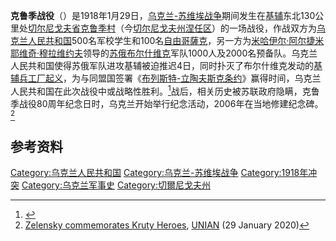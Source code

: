 {{About|1918年的武装冲突|2022年的武装冲突|克鲁季冲突}}
{{Infobox military conflict
|conflict = 克鲁季战役
|partof = [[乌克兰内战|乌克兰内战]] (1917–1921)
|image = [[File:Battle_of_Kruty.jpg|310px]]
|caption = 
|date = 1918年1月29日<ref name=encycl_ukr>[http://www.encyclopediaofukraine.com/display.asp?linkPath=pages\K\R\KrutyBattleof.htm Battle of Kruty] {{Wayback|url=http://www.encyclopediaofukraine.com/display.asp?linkPath=pages%5CK%5CR%5CKrutyBattleof.htm |date=20150814012731 }} [[Encyclopedia_of_Ukraine|Encyclopedia of Ukraine]]</ref> 或30日<ref name=known_unknown>Kovalchuk, M. ''[https://web.archive.org/web/20150202125639/http://www.istpravda.com.ua/research/2014/01/29/141189/ Battle of Kruty: known and known pages]. [[Ukrayinska_Pravda|Ukrayinska Pravda]] (Historic Pravda). 29 January 2015 ([http://www.istpravda.com.ua/research/2014/01/29/141189/] original source)]</ref>
|place = [[乌克兰|乌克兰]] {{coord|51|4|46.32|N|32|9|33.48|E|scale:100000|display=inline,title}}
|result = 乌克兰取得战略性胜利，推迟了苏维埃俄国对基辅的占领。为乌克兰政府与同盟国签署《[[布列斯特-立陶夫斯克条约_(乌克兰-同盟国)|布列斯特-立陶夫斯克条约]]》赢得时间<ref>{{Cite web |url=http://www.encyclopediaofukraine.com/display.asp?linkpath=pages%5CK%5CR%5CKrutyBattleof.htm |title=存档副本 |access-date=2021-01-31 |archive-date=2015-08-14 |archive-url=https://web.archive.org/web/20150814012731/http://www.encyclopediaofukraine.com/display.asp?linkPath=pages }}</ref>
|combatant1={{flagicon image|Flag of the Ukrainian State.svg}} [[乌克兰人民共和国|乌克兰人民共和国]]
|combatant2={{flagicon image|red flag.svg}} [[苏维埃俄国|苏维埃俄国]]
|units1 = {{flagicon image|Flag of the Ukrainian State.svg}} 来自基辅的500名军校学生和100名[[自由哥薩克|自由哥薩克]]
|units2 = {{flagicon image|Red Army flag.svg}} {{tsl|en|Group of forces in battle with the counterrevolution in the South of Russia|对抗南俄反革命战斗部队}}
|commander1 = D.Nosenko<ref name=known_unknown/><br>Averkiy Honcharenko
|commander2 = [[米哈伊尔·阿尔捷米耶维奇·穆拉维约夫|米哈伊尔·阿尔捷米耶维奇·穆拉维约夫]]<br>[[Pavel_Yegorov|Pavel Yegorov]]<ref name=known_unknown/><br>[[Reingold_Berzin|Reingold Berzin]]<ref name=known_unknown/>
|strength1 = 500名学生<br> 2辆[[装甲列车|装甲列车]]<ref name=known_unknown/> <br> ~100名哥萨克人
|strength2 = 1,000人<ref name=known_unknown/><br> 2,000人 (后备军)<ref name=known_unknown/> <br> 2辆[[装甲列车|装甲列车]]<ref name=known_unknown/> <br>炮兵连
----
'''总计: 6,000士兵'''
|casualties1 = 少于260人<ref name=known_unknown/> <br> 36名囚犯<ref name=known_unknown/> (后来28名囚犯被处死<ref name=known_unknown/>)
| casualties2 = 大约300人<ref>Михайло Михайлик: День 29 січня 1918 року. — Львів, 1932 (Ukrainian)</ref>
}}
{{Campaignbox 烏克蘭－蘇維埃戰爭}}

'''克鲁季战役'''（{{lang-uk|Бій під Крутами}}）是1918年1月29日，[[乌克兰-苏维埃战争|乌克兰-苏维埃战争]]期间发生在[[基辅|基辅]]东北130公里处[[切尔尼戈夫省|切尔尼戈夫省]][[克鲁季_(涅任区)|克鲁季村]]（今[[切尔尼戈夫州|切尔尼戈夫州]][[涅任区|涅任区]]）的一场战役，作战双方为[[乌克兰人民共和国|乌克兰人民共和国]]500名军校学生和100名[[自由哥薩克|自由哥薩克]]，另一方为[[米哈伊尔·阿尔捷米耶维奇·穆拉维约夫|米哈伊尔·阿尔捷米耶维奇·穆拉维约夫]]领导的[[苏俄|苏俄]][[布尔什维克|布尔什维克]]军队1000人及2000名预备队。乌克兰人民共和国使得苏俄军队进攻基辅被迫推迟4日，同时扑灭了布尔什维克发动的[[基辅兵工厂起义|基辅兵工厂起义]]，为与同盟国签署《[[布列斯特-立陶夫斯克条约_(乌克兰-同盟国)|布列斯特-立陶夫斯克条约]]》赢得时间，乌克兰人民共和国在此次战役中或战略性胜利。<ref name="ku">{{cite book |author1=Kovalchuk, M. |title=Battle of Kruty: known and known pages |date=2015-01-29 |publisher=[[乌克兰真理报|乌克兰真理报]] (Historic Pravda) |url=http://www.istpravda.com.ua/research/2014/01/29/141189/ |accessdate=2020-08-28 |archiveurl=https://web.archive.org/web/20150202125639/http://www.istpravda.com.ua/research/2014/01/29/141189/ |archive-date=2015-02-02 |dead-url=no }}</ref>战后，相关历史被苏联政府隐瞒，克鲁季战役80周年纪念日时，乌克兰开始举行纪念活动，2006年在当地修建纪念碑。<ref>[https://www.unian.info/m/society/10850423-zelensky-commemorates-kruty-heroes.html Zelensky commemorates Kruty Heroes], [[UNIAN|UNIAN]] (29 January 2020)</ref>

==参考资料==
{{reflist}}

[[Category:乌克兰人民共和国|Category:乌克兰人民共和国]]
[[Category:乌克兰-苏维埃战争|Category:乌克兰-苏维埃战争]]
[[Category:1918年冲突|Category:1918年冲突]]
[[Category:乌克兰军事史|Category:乌克兰军事史]]
[[Category:切爾尼戈夫州|Category:切爾尼戈夫州]]